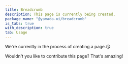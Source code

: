```yaml
---
title: Breadcrumb
description: This page is currently being created.
package_name: "@yamada-ui/breadcrumb"
is_tabs: true
with_description: true
tab: Usage
---
```


We're currently in the process of creating a page.😘

Wouldn't you like to contribute this page? That's amazing!
